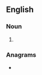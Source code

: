 ==English==

===Noun===
{{head|en|noun form}}

# {{plural of|fifteenth|lang=en}}

===Anagrams===
* {{anagrams|en|a=eeffhinstt|stiffeneth}}